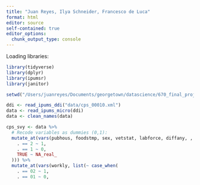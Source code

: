 ```yaml
---
title: "Juan Reyes, Ilya Schneider, Francesco de Luca"
format: html
editor: source
self-contained: true
editor_options: 
  chunk_output_type: console
---
```

Loading libraries:

``` r
library(tidyverse)
library(dplyr)
library(ipumsr)
library(janitor)
```

``` r
setwd("/Users/juanreyes/Documents/georgetown/datascience/670_final_project/data")
```

``` r
ddi <- read_ipums_ddi("data/cps_00010.xml")
data <- read_ipums_micro(ddi)
data <- clean_names(data)

cps_svy <- data %>%
  # Recode variables as dummies (0,1):
  mutate_at(vars(pubhous, foodstmp, sex, vetstat, labforce, diffany, , ), list(~ case_when(
    . == 2 ~ 1,
    . == 1 ~ 0,
    TRUE ~ NA_real_
  ))) %>%
  mutate_at(vars(workly, list(~ case_when(
    . == 02 ~ 1,
    . == 01 ~ 0,
  
```

